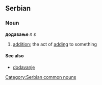 ==Serbian==
===Noun===
'''додавање''' ''n s''
#[[addition]]; the act of [[adding]] to something
====See also====
*[[dodavanje]]
[[Category:Serbian common nouns]]
